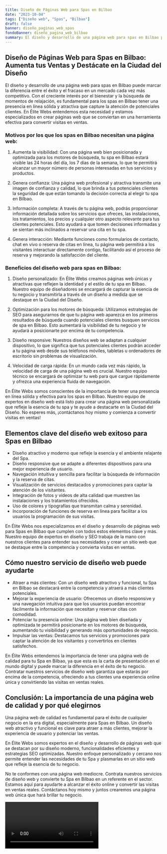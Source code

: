 ```yaml
---
title: Diseño de Páginas Web para Spas en Bilbao
date: "2023-10-04"
tags: ["Diseño web", "Spas", "Bilbao"]
draft: false
banner: diseño_paginas_web_spas
fondoBanner: diseño_pagina_web_bilbao
summary: El diseño y desarrollo de una página web para spas en Bilbao puede marcar la diferencia entre el éxito y el fracaso en un mercado cada vez más competitivo. Con el creciente interés por el bienestar y la búsqueda de momentos de relajación, es fundamental para los spas en Bilbao tener una presencia en línea sólida y atractiva que capture la atención de potenciales clientes. En Élite Webs entendemos esta necesidad y estamos especializados en crear páginas web que se conviertan en una herramienta efectiva para convertir visitas en ventas.
---
```



## Diseño de Páginas Web para Spas en Bilbao: Aumenta tus Ventas y Destácate en la Ciudad del Diseño

El diseño y desarrollo de una página web para spas en Bilbao puede marcar la diferencia entre el éxito y el fracaso en un mercado cada vez más competitivo. Con el creciente interés por el bienestar y la búsqueda de momentos de relajación, es fundamental para los spas en Bilbao tener una presencia en línea sólida y atractiva que capture la atención de potenciales clientes. En Élite Webs entendemos esta necesidad y estamos especializados en crear páginas web que se conviertan en una herramienta efectiva para convertir visitas en ventas.

### Motivos por los que los spas en Bilbao necesitan una página web:

1. Aumenta la visibilidad: Con una página web bien posicionada y optimizada para los motores de búsqueda, tu spa en Bilbao estará visible las 24 horas del día, los 7 días de la semana, lo que te permitirá alcanzar un mayor número de personas interesadas en tus servicios y productos.

2. Genera confianza: Una página web profesional y atractiva transmite una imagen de confianza y calidad, lo que brinda a tus potenciales clientes la seguridad de que están tomando la decisión correcta al elegir tu spa en Bilbao.

3. Información completa: A través de tu página web, podrás proporcionar información detallada sobre los servicios que ofreces, las instalaciones, los tratamientos, los precios y cualquier otro aspecto relevante para tus clientes potenciales. Esto ayudará a que tomen decisiones informadas y se sientan más inclinados a reservar una cita en tu spa.

4. Genera interacción: Mediante funciones como formularios de contacto, chat en vivo o reserva de citas en línea, tu página web permitirá a los visitantes interactuar directamente contigo, facilitando así el proceso de reserva y mejorando la satisfacción del cliente.

### Beneficios del diseño web para spas en Bilbao:

1. Diseño personalizado: En Élite Webs creamos páginas web únicas y atractivas que reflejen la identidad y el estilo de tu spa en Bilbao. Nuestro equipo de diseñadores se encargará de capturar la esencia de tu negocio y transmitirla a través de un diseño a medida que se destaque en la Ciudad del Diseño.

2. Optimización para los motores de búsqueda: Utilizamos estrategias de SEO para asegurarnos de que tu página web aparezca en los primeros resultados de búsqueda cuando potenciales clientes busquen servicios de spa en Bilbao. Esto aumentará la visibilidad de tu negocio y te ayudará a posicionarte por encima de tu competencia.

3. Diseño responsive: Nuestros diseños web se adaptan a cualquier dispositivo, lo que significa que tus potenciales clientes podrán acceder a tu página web desde sus teléfonos móviles, tabletas u ordenadores de escritorio sin problemas de visualización.

4. Velocidad de carga rápida: En un mundo cada vez más rápido, la velocidad de carga de una página web es crucial. Nuestro equipo técnico se encargará de optimizar tu web para que cargue rápidamente y ofrezca una experiencia fluida de navegación.

En Élite Webs somos conscientes de la importancia de tener una presencia en línea sólida y efectiva para los spas en Bilbao. Nuestro equipo de expertos en diseño web está listo para crear una página web personalizada que refleje la esencia de tu spa y te ayude a destacarte en la Ciudad del Diseño. No esperes más, ¡contáctanos hoy mismo y comienza a convertir visitas en ventas!

<GifSeo />

<Cta />

## Elementos clave del diseño web exitoso para Spas en Bilbao

- Diseño atractivo y moderno que refleje la esencia y el ambiente relajante del Spa.
- Diseño responsive que se adapte a diferentes dispositivos para una mejor experiencia de usuario.
- Navegación intuitiva y sencilla para facilitar la búsqueda de información y la reserva de citas.
- Visualización de servicios destacados y promociones para captar la atención de los visitantes.
- Integración de fotos y videos de alta calidad que muestren las instalaciones y los tratamientos ofrecidos.
- Uso de colores y tipografías que transmitan calma y serenidad.
- Incorporación de funciones de reserva en línea para facilitar a los usuarios la programación de sus visitas.

En Élite Webs nos especializamos en el diseño y desarrollo de páginas web para Spas en Bilbao que cumplen con todos estos elementos clave y más. Nuestro equipo de expertos en diseño y SEO trabaja de la mano con nuestros clientes para entender sus necesidades y crear un sitio web que se destaque entre la competencia y convierta visitas en ventas.

## Cómo nuestro servicio de diseño web puede ayudarte

- Atraer a más clientes: Con un diseño web atractivo y funcional, tu Spa en Bilbao se destacará entre la competencia y atraerá a más clientes potenciales.
- Mejorar la experiencia de usuario: Ofrecemos un diseño responsive y una navegación intuitiva para que los usuarios puedan encontrar fácilmente la información que necesitan y reservar citas con comodidad.
- Potenciar tu presencia online: Una página web bien diseñada y optimizada te permitirá posicionarte en los motores de búsqueda, aumentando tu visibilidad y generando más oportunidades de negocio.
- Impulsar las ventas: Destacamos tus servicios y promociones para captar la atención de los visitantes y convertirlos en clientes satisfechos.

En Élite Webs entendemos la importancia de tener una página web de calidad para tu Spa en Bilbao, ya que esta es la carta de presentación en el mundo digital y puede marcar la diferencia en el éxito de tu negocio. Contratar nuestros servicios de diseño web garantiza que estarás por encima de la competencia, ofreciendo a tus clientes una experiencia online única y convirtiendo las visitas en ventas reales.

## Conclusión: La importancia de una página web de calidad y por qué elegirnos

Una página web de calidad es fundamental para el éxito de cualquier negocio en la era digital, especialmente para Spas en Bilbao. Un diseño web atractivo y funcional es clave para atraer a más clientes, mejorar la experiencia de usuario y potenciar las ventas.

En Élite Webs somos expertos en el diseño y desarrollo de páginas web que se destacan por su diseño moderno, funcionalidades eficientes y estrategias SEO optimizadas. Nuestro enfoque personalizado y cercano nos permite entender las necesidades de tu Spa y plasmarlas en un sitio web que refleje la esencia de tu negocio.

No te conformes con una página web mediocre. Contrata nuestros servicios de diseño web y convierte tu Spa en Bilbao en un referente en el sector. Estamos aquí para ayudarte a alcanzar el éxito online y convertir las visitas en ventas reales. Contáctanos hoy mismo y juntos crearemos una página web única que hará brillar tu negocio.

<Video />

<CtaBot job="Spas" city="Bilbao" />

<Gmaps query="Bilbao+españa+maps" />
